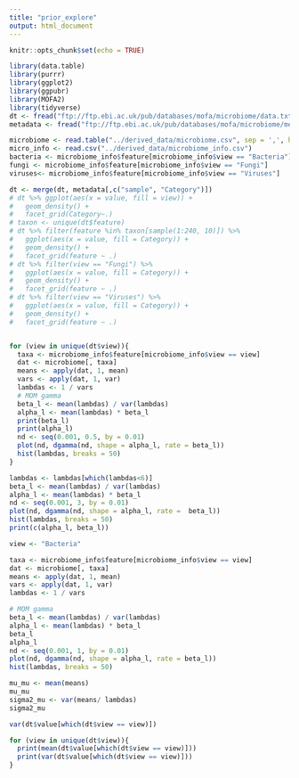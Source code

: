 ```yaml
---
title: "prior_explore"
output: html_document
---
```


```r
knitr::opts_chunk$set(echo = TRUE)
```


```r
library(data.table)
library(purrr)
library(ggplot2)
library(ggpubr)
library(MOFA2)
library(tidyverse)
dt <- fread("ftp://ftp.ebi.ac.uk/pub/databases/mofa/microbiome/data.txt.gz")
metadata <- fread("ftp://ftp.ebi.ac.uk/pub/databases/mofa/microbiome/metadata.txt.gz")
```
```r
microbiome <- read.table("../derived_data/microbiome.csv", sep = ',', header = TRUE, check.names = FALSE)
micro_info <- read.csv("../derived_data/microbiome_info.csv")
bacteria <- microbiome_info$feature[microbiome_info$view == "Bacteria"]
fungi <- microbiome_info$feature[microbiome_info$view == "Fungi"]
viruses<- microbiome_info$feature[microbiome_info$view == "Viruses"]
```


```r
dt <- merge(dt, metadata[,c("sample", "Category")])
# dt %>% ggplot(aes(x = value, fill = view)) +
#   geom_density() +
#   facet_grid(Category~.)
# taxon <- unique(dt$feature)
# dt %>% filter(feature %in% taxon[sample(1:240, 10)]) %>%
#   ggplot(aes(x = value, fill = Category)) +
#   geom_density() +
#   facet_grid(feature ~ .)
# dt %>% filter(view == "Fungi") %>%
#   ggplot(aes(x = value, fill = Category)) +
#   geom_density() +
#   facet_grid(feature ~ .)
# dt %>% filter(view == "Viruses") %>%
#   ggplot(aes(x = value, fill = Category)) +
#   geom_density() +
#   facet_grid(feature ~ .)
```
```r


```



```r
for (view in unique(dt$view)){
  taxa <- microbiome_info$feature[microbiome_info$view == view]
  dat <- microbiome[, taxa]
  means <- apply(dat, 1, mean)
  vars <- apply(dat, 1, var)
  lambdas <- 1 / vars
  # MOM gamma
  beta_l <- mean(lambdas) / var(lambdas)
  alpha_l <- mean(lambdas) * beta_l
  print(beta_l)
  print(alpha_l) 
  nd <- seq(0.001, 0.5, by = 0.01)
  plot(nd, dgamma(nd, shape = alpha_l, rate = beta_l))
  hist(lambdas, breaks = 50)
}
```
```r
lambdas <- lambdas[which(lambdas<6)]
beta_l <- mean(lambdas) / var(lambdas)
alpha_l <- mean(lambdas) * beta_l
nd <- seq(0.001, 3, by = 0.01)
plot(nd, dgamma(nd, shape = alpha_l, rate =  beta_l))
hist(lambdas, breaks = 50)
print(c(alpha_l, beta_l))
```
```r
view <- "Bacteria"

taxa <- microbiome_info$feature[microbiome_info$view == view]
dat <- microbiome[, taxa]
means <- apply(dat, 1, mean)
vars <- apply(dat, 1, var)
lambdas <- 1 / vars

# MOM gamma
beta_l <- mean(lambdas) / var(lambdas)
alpha_l <- mean(lambdas) * beta_l
beta_l 
alpha_l 
nd <- seq(0.001, 1, by = 0.01)
plot(nd, dgamma(nd, shape = alpha_l, rate = beta_l))
hist(lambdas, breaks = 50)

mu_mu <- mean(means)
mu_mu
sigma2_mu <- var(means/ lambdas)
sigma2_mu

var(dt$value[which(dt$view == view)])
```

```r
for (view in unique(dt$view)){
  print(mean(dt$value[which(dt$view == view)]))
  print(var(dt$value[which(dt$view == view)]))
}
```


